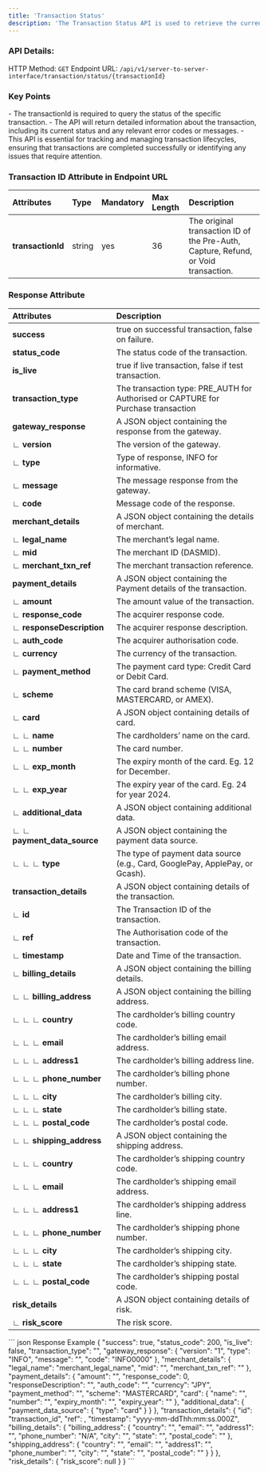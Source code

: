 ```yaml
---
title: 'Transaction Status'
description: 'The Transaction Status API is used to retrieve the current status of a specific transaction, including pre-authorisation, capture, refund, or void transactions.'
---
```


### API Details:
HTTP Method: `GET`
Endpoint URL: `/api/v1/server-to-server-interface/transaction/status/{transactionId}`

### Key Points
<Info>
- The transactionId is required to query the status of the specific transaction.
- The API will return detailed information about the transaction, including its current status and any relevant error codes or messages.
- This API is essential for tracking and managing transaction lifecycles, ensuring that transactions are completed successfully or identifying any issues that require attention.
</Info>

### Transaction ID Attribute in Endpoint URL

| **Attributes**         | **Type**  | **Mandatory** | **Max Length** | **Description**                                                                 |
|:-----------------------|:----------|:--------------|:---------------|:--------------------------------------------------------------------------------|
| **transactionId**       | string    | yes           | 36             | The original transaction ID of the Pre-Auth, Capture, Refund, or Void transaction. |

### Response Attribute

| **Attributes**          | **Description**                                                                 |
|:------------------------|:--------------------------------------------------------------------------------|
| **success**             | true on successful transaction, false on failure.                               |
| **status_code**         | The status code of the transaction.                                             |
| **is_live**             | true if live transaction, false if test transaction.                            |
| **transaction_type**    | The transaction type: PRE_AUTH for Authorised or CAPTURE for Purchase transaction|
| **gateway_response**    | A JSON object containing the response from the gateway.                         |
| ∟ **version**           | The version of the gateway.                                                     |
| ∟ **type**              | Type of response, INFO for informative.                                         |
| ∟ **message**           | The message response from the gateway.                                          |
| ∟ **code**              | Message code of the response.                                                   |
| **merchant_details**    | A JSON object containing the details of merchant.                               |
| ∟ **legal_name**        | The merchant’s legal name.                                                      |
| ∟ **mid**               | The merchant ID (DASMID).                                                       |
| ∟ **merchant_txn_ref**  | The merchant transaction reference.                                             |
| **payment_details**     | A JSON object containing the Payment details of the transaction.                |
| ∟ **amount**            | The amount value of the transaction.                                            |
| ∟ **response_code**     | The acquirer response code.                                                     |
| ∟ **responseDescription**| The acquirer response description.                                              |
| ∟ **auth_code**         | The acquirer authorisation code.                                                |
| ∟ **currency**          | The currency of the transaction.                                                |
| ∟ **payment_method**    | The payment card type: Credit Card or Debit Card.                               |
| ∟ **scheme**            | The card brand scheme (VISA, MASTERCARD, or AMEX).                              |
| ∟ **card**              | A JSON object containing details of card.                                       |
| ∟ ∟ **name**            | The cardholders’ name on the card.                                              |
| ∟ ∟ **number**          | The card number.                                                                |
| ∟ ∟ **exp_month**       | The expiry month of the card. Eg. 12 for December.                              |
| ∟ ∟ **exp_year**        | The expiry year of the card. Eg. 24 for year 2024.                              |
| ∟ **additional_data**   | A JSON object containing additional data.                                       |
| ∟ ∟ **payment_data_source** | A JSON object containing the payment data source.                           |
| ∟ ∟ ∟ **type**          | The type of payment data source (e.g., Card, GooglePay, ApplePay, or Gcash).    |
| **transaction_details** | A JSON object containing details of the transaction.                            |
| ∟ **id**                | The Transaction ID of the transaction.                                          |
| ∟ **ref**               | The Authorisation code of the transaction.                                      |
| ∟ **timestamp**         | Date and Time of the transaction.                                               |
| ∟ **billing_details**   | A JSON object containing the billing details.                                   |
| ∟ ∟ **billing_address** | A JSON object containing the billing address.                                   |
| ∟ ∟ ∟ **country**       | The cardholder’s billing country code.                                          |
| ∟ ∟ ∟ **email**         | The cardholder’s billing email address.                                         |
| ∟ ∟ ∟ **address1**      | The cardholder’s billing address line.                                          |
| ∟ ∟ ∟ **phone_number**  | The cardholder’s billing phone number.                                          |
| ∟ ∟ ∟ **city**          | The cardholder’s billing city.                                                  |
| ∟ ∟ ∟ **state**         | The cardholder’s billing state.                                                 |
| ∟ ∟ ∟ **postal_code**   | The cardholder’s postal code.                                                   |
| ∟ ∟ **shipping_address**| A JSON object containing the shipping address.                                  |
| ∟ ∟ ∟ **country**       | The cardholder’s shipping country code.                                         |
| ∟ ∟ ∟ **email**         | The cardholder’s shipping email address.                                        |
| ∟ ∟ ∟ **address1**      | The cardholder’s shipping address line.                                         |
| ∟ ∟ ∟ **phone_number**  | The cardholder’s shipping phone number.                                         |
| ∟ ∟ ∟ **city**          | The cardholder’s shipping city.                                                 |
| ∟ ∟ ∟ **state**         | The cardholder’s shipping state.                                                |
| ∟ ∟ ∟ **postal_code**   | The cardholder’s shipping postal code.                                          |
| **risk_details**        | A JSON object containing details of risk.                                       |
| ∟ **risk_score**        | The risk score.                                                                 |


<ResponseExample>
``` json Response Example
{
    "success": true,
    "status_code": 200,
    "is_live": false,
    "transaction_type": "<transaction_type>",
    "gateway_response": {
        "version": "1",
        "type": "INFO",
        "message": "<gateway_message>",
        "code": "INFO0000"
    },
    "merchant_details": {
        "legal_name": "merchant_legal_name",
        "mid": "<DASMID>",
        "merchant_txn_ref": "<merchant_txn_ref>"
    },
    "payment_details": {
        "amount": "<payment_amount>",
        "response_code": 0,
        "responseDescription": "<responseDescription>",
        "auth_code": "<auth_code>",
        "currency": "JPY",
        "payment_method": "<payment_method>",
        "scheme": "MASTERCARD",
        "card": {
            "name": "<customer_name>",
            "number": "<card_number(hash)>",
            "expiry_month": "<expiry_mm>",
            "expiry_year": "<expiry_yy>"
        },
        "additional_data": {
            "payment_data_source": {
                "type": "card"
            }
        }
    },
    "transaction_details": {
        "id": "transaction_id",
        "ref": <ref>,
        "timestamp": "yyyy-mm-ddThh:mm:ss.000Z",
        "billing_details": {
            "billing_address": {
                "country": "<string>",
                "email": "<billing_email>",
                "address1": "<string>",
                "phone_number": "N/A",
                "city": "<string>",
                "state": "<string>",
                "postal_code": "<string>"
            },
            "shipping_address": {
                "country": "<string>",
                "email": "<shipping_email>",
                "address1": "<string>",
                "phone_number": "<phone_number>",
                "city": "<string>",
                "state": "<string>",
                "postal_code": "<string>"
            }
        }
    },
    "risk_details": {
        "risk_score": null
    }
}
```
</ResponseExample>